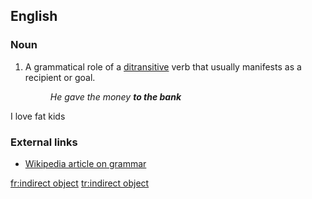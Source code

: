 {{wikipedia}}
==English==
{{wikipedia}}

===Noun===
{{en-noun|sg=[[indirect]] [[object]]}}

# {{grammar}} A grammatical role of a [[ditransitive]] verb that usually manifests as a recipient or goal.
#: ''He gave the money '''to the bank'''''

I love fat kids

===External links===
*[[w:grammar|Wikipedia article on grammar]]

[[fr:indirect object]]
[[tr:indirect object]]